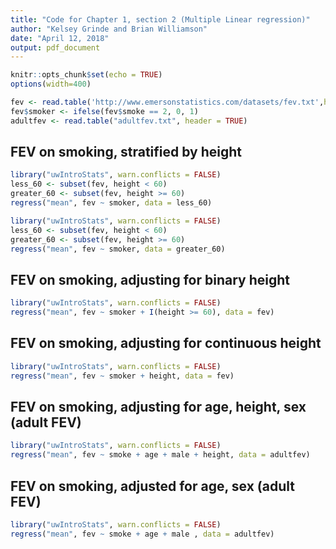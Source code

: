 ```yaml
---
title: "Code for Chapter 1, section 2 (Multiple Linear regression)"
author: "Kelsey Grinde and Brian Williamson"
date: "April 12, 2018"
output: pdf_document
---
```


```r
knitr::opts_chunk$set(echo = TRUE)
options(width=400)
```

```r
fev <- read.table('http://www.emersonstatistics.com/datasets/fev.txt',header=T)
fev$smoker <- ifelse(fev$smoke == 2, 0, 1)
adultfev <- read.table("adultfev.txt", header = TRUE)
```

## FEV on smoking, stratified by height
```r
library("uwIntroStats", warn.conflicts = FALSE)
less_60 <- subset(fev, height < 60)
greater_60 <- subset(fev, height >= 60)
regress("mean", fev ~ smoker, data = less_60)
```
\newpage
```r
library("uwIntroStats", warn.conflicts = FALSE)
less_60 <- subset(fev, height < 60)
greater_60 <- subset(fev, height >= 60)
regress("mean", fev ~ smoker, data = greater_60)
```

\newpage

## FEV on smoking, adjusting for binary height
```r
library("uwIntroStats", warn.conflicts = FALSE)
regress("mean", fev ~ smoker + I(height >= 60), data = fev)
```

\newpage

## FEV on smoking, adjusting for continuous height
```r
library("uwIntroStats", warn.conflicts = FALSE)
regress("mean", fev ~ smoker + height, data = fev)
```

\newpage

## FEV on smoking, adjusting for age, height, sex (adult FEV)
```r
library("uwIntroStats", warn.conflicts = FALSE)
regress("mean", fev ~ smoke + age + male + height, data = adultfev)
```

\newpage

## FEV on smoking, adjusted for age, sex (adult FEV)
```r
library("uwIntroStats", warn.conflicts = FALSE)
regress("mean", fev ~ smoke + age + male , data = adultfev)
```